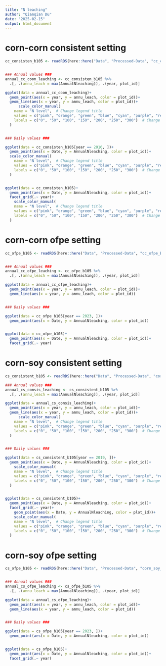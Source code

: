 ```yaml
---
title: "N leaching"
author: "Qianqian Du"
date: "2025-02-15"
output: html_document
---
```


# corn-corn consistent setting
```r

cc_consisten_b105 <- readRDS(here::here("Data", "Processed-Data", "cc_consistent_B105.rds"))


### Annual values ###
annual_cc_coon_leaching <- cc_consisten_b105 %>% 
  .[, .(annu_leach = max(AnnualNleaching)), .(year, plot_id)]

ggplot(data = annual_cc_coon_leaching)+
  geom_point(aes(x = year, y = annu_leach, color = plot_id))+
  geom_line(aes(x = year, y = annu_leach, color = plot_id))+
      scale_color_manual(
    name = "N level",  # Change legend title
    values = c("pink", "orange", "green", "blue", "cyan", "purple", "red"), # Adjust colors if needed
    labels = c("0", "50", "100", "150", "200", "250", "300")  # Change labels
  )


### Daily values ###

ggplot(data = cc_consisten_b105[year == 2016, ])+
  geom_point(aes(x = Date, y = AnnualNleaching, color = plot_id))+
  scale_color_manual(
    name = "N level",  # Change legend title
    values = c("pink", "orange", "green", "blue", "cyan", "purple", "red"), # Adjust colors if needed
    labels = c("0", "50", "100", "150", "200", "250", "300")  # Change labels
  )


ggplot(data = cc_consisten_b105)+
  geom_point(aes(x = Date, y = AnnualNleaching, color = plot_id))+
  facet_grid(.~ year)+
    scale_color_manual(
    name = "N level",  # Change legend title
    values = c("pink", "orange", "green", "blue", "cyan", "purple", "red"), # Adjust colors if needed
    labels = c("0", "50", "100", "150", "200", "250", "300")  # Change labels
  )


```


# corn-corn ofpe setting
```r

cc_ofpe_b105 <- readRDS(here::here("Data", "Processed-Data", "cc_ofpe_B105_1_50.rds"))


### Annual values ###
annual_cc_ofpe_leaching <- cc_ofpe_b105 %>% 
  .[, .(annu_leach = max(AnnualNleaching)), .(year, plot_id)]

ggplot(data = annual_cc_ofpe_leaching)+
  geom_point(aes(x = year, y = annu_leach, color = plot_id))+
  geom_line(aes(x = year, y = annu_leach, color = plot_id))


### Daily values ###

ggplot(data = cc_ofpe_b105[year == 2023, ])+
  geom_point(aes(x = Date, y = AnnualNleaching, color = plot_id))


ggplot(data = cc_ofpe_b105)+
  geom_point(aes(x = Date, y = AnnualNleaching, color = plot_id))+
  facet_grid(.~ year)

```

# corn-soy consistent setting
```r

cs_consistent_b105 <- readRDS(here::here("Data", "Processed-Data", "corn_soy_consistent_B105.rds"))

### Annual values ###
annual_cs_consis_leaching <- cs_consistent_b105 %>% 
  .[, .(annu_leach = max(AnnualNleaching)), .(year, plot_id)]

ggplot(data = annual_cs_consis_leaching)+
  geom_point(aes(x = year, y = annu_leach, color = plot_id))+
  geom_line(aes(x = year, y = annu_leach, color = plot_id))+
      scale_color_manual(
    name = "N level",  # Change legend title
    values = c("pink", "orange", "green", "blue", "cyan", "purple", "red"), # Adjust colors if needed
    labels = c("0", "50", "100", "150", "200", "250", "300")  # Change labels
  )


### Daily values ###

ggplot(data = cs_consistent_b105[year == 2019, ])+
  geom_point(aes(x = Date, y = AnnualNleaching, color = plot_id))+
    scale_color_manual(
    name = "N level",  # Change legend title
    values = c("pink", "orange", "green", "blue", "cyan", "purple", "red"), # Adjust colors if needed
    labels = c("0", "50", "100", "150", "200", "250", "300")  # Change labels
  )


ggplot(data = cs_consistent_b105)+
  geom_point(aes(x = Date, y = AnnualNleaching, color = plot_id))+
  facet_grid(.~ year)+
    geom_point(aes(x = Date, y = AnnualNleaching, color = plot_id))+
    scale_color_manual(
    name = "N level",  # Change legend title
    values = c("pink", "orange", "green", "blue", "cyan", "purple", "red"), # Adjust colors if needed
    labels = c("0", "50", "100", "150", "200", "250", "300")  # Change labels
  )

```


# corn-soy ofpe setting
```r

cs_ofpe_b105 <- readRDS(here::here("Data", "Processed-Data", "corn_soy_ofpe_B105.rds"))


### Annual values ###
annual_cs_ofpe_leaching <- cs_ofpe_b105 %>% 
  .[, .(annu_leach = max(AnnualNleaching)), .(year, plot_id)]

ggplot(data = annual_cs_ofpe_leaching)+
  geom_point(aes(x = year, y = annu_leach, color = plot_id))+
  geom_line(aes(x = year, y = annu_leach, color = plot_id))


### Daily values ###

ggplot(data = cs_ofpe_b105[year == 2023, ])+
  geom_point(aes(x = Date, y = AnnualNleaching, color = plot_id))


ggplot(data = cs_ofpe_b105)+
  geom_point(aes(x = Date, y = AnnualNleaching, color = plot_id))+
  facet_grid(.~ year)

```












